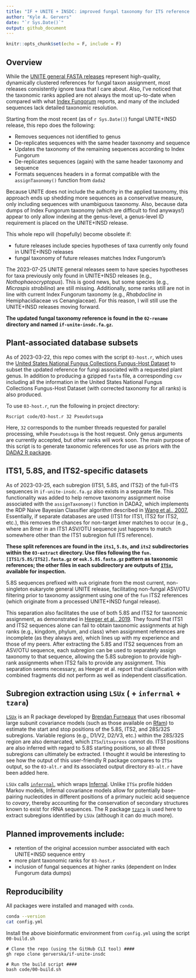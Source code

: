```yaml
---
title: "IF + UNITE + INSDC: improved fungal taxonomy for ITS reference sequences"
author: "Kyle A. Gervers"
date: "`r Sys.Date()`"
output: github_document
---
```


```r
knitr::opts_chunk$set(echo = F, include = F)
```

## Overview

While the [UNITE general FASTA releases](https://unite.ut.ee/repository.php) represent high-quality, dynamically clustered references for fungal taxon assignment, most releases consistently ignore taxa that I care about. Also, I’ve noticed that the taxonomic ranks applied are not always the most up-to-date when compared with what [Index Fungorum](http://www.indexfungorum.org/) reports, and many of the included sequences lack detailed taxonomic resolution.

Starting from the most recent (as of `r Sys.Date()`) fungal UNITE+INSD release, this repo does the following: 

- Removes sequences not identified to genus
- De-replicates sequences with the same header taxonomy and sequence
- Updates the taxonomy of the remaining sequences according to Index Fungorum
- De-replicates sequences (again) with the same header taxonomy and sequence
- Formats sequences headers in a format compatible with the `assignTaxonomy()` function from `dada2`

Because UNITE does not include the authority in the applied taxonomy, this approach ends up shedding more sequences as a conservative measure, only including sequences with unambiguous taxonomy. Also, because data dumps of Index Fungorum taxonomy (which are difficult to find anyways!) appear to only allow indexing at the genus-level, a genus-level ID requirement is placed on the UNITE+INSD release.

This whole repo will (hopefully) become obsolete if:

- future releases include species hypotheses of taxa currently only found in UNITE+INSD releases
- fungal taxonomy of future releases matches Index Fungorum's

The 2023-07-25 UNITE general releases seem to have species hypotheses for taxa previously only found in UNITE+INSD releases (e.g., *Nothophaeocryptopus*). This is good news, but some species (e.g., *Micraspis strobilina*) are still missing. Additionally, some ranks still are not in line with current Index Fungorum taxonomy (e.g., *Rhabdocline* in Hemiphacidiaceae vs Cenangiaceae). For this reason, I will still use the UNITE+INSD releases moving forward.

**The updated fungal taxonomy reference is found in the `02-rename` directory and named `if-unite-insdc.fa.gz`.**

## Plant-associated database subsets
As of 2023-03-22, this repo comes with the script `03-host.r`, which uses the [United States National Fungus Collections Fungus-Host Dataset](https://doi.org/10.15482/USDA.ADC/1524414) to subset the updated reference for fungi associated with a requested plant genus. In addition to producing a gzipped `fasta` file, a corresponding `csv` including all the information in the United States National Fungus Collections Fungus-Host Dataset (with corrected taxonomy for all ranks) is also produced.

To use `03-host.r`, run the following in project directory:
```
Rscript code/03-host.r 32 Pseudotsuga
```
Here, `32` corresponds to the number threads requested for parallel processing, while `Pseudotsuga` is the host request. Only genus arguments are currently accepted, but other ranks will work soon. The main purpose of this script is to generate taxonomic references for use as priors with the [DADA2 R package](http://benjjneb.github.io/dada2/).

## ITS1, 5.8S, and ITS2-specific datasets
As of 2023-03-25, each subregion (ITS1, 5.8S, and ITS2) of the full-ITS sequences in `if-unite-insdc.fa.gz` also exists in a separate file. This functionality was added to help remove taxonomy assignment noise associated with the `assignTaxonomy()` function in DADA2, which implements the RDP Naive Bayesian Classifier algorithm described in [Wang et al., 2007.](https://doi.org/10.1128/aem.00062-07) Essentially, if separate databases are used (ITS1 for ITS1, ITS2 for ITS2, etc.), this removes the chances for non-target *k*mer matches to occur (e.g., where an 8mer in an ITS1 ASV/OTU sequence just happens to match somewhere other than the ITS1 subregion full ITS reference).

**These split references are found in the `its1`, `5.8s`, and `its2` subdirectories within the `03-extract` directory. Use files following the `fun.[ITS1/5.8S/ITS2].fasta.gz` or `euk.5.8S.fasta.gz` pattern as taxonomic references; the other files in each subdirectory are outputs of [`ITSx`](https://microbiology.se/software/itsx/), available for inspection.**

5.8S sequences prefixed with `euk` originate from the most current, non-singleton eukaryote general UNITE release, facilitating non-fungal ASV/OTU filtering prior to taxonomy assignment using one of the `fun` ITS2 references (which originate from a processed UNITE+INSD fungal release).

This separation also facilitates the use of both 5.8S and ITS2 for taxonomic assignment, as demonstrated in [Heeger et al., 2019](https://doi.org/10.1111/2041-210X.13266). They found that ITS1 and ITS2 sequences alone can fail to obtain taxonomic assignments at high ranks (e.g., kingdom, phylum, and class) when assignment references are incomplete (as they always are), which lines up with my experience and those of my peers. After extracting the 5.8S and ITS2 sequences from an ASV/OTU sequence, each subregion can be used to separately assign taxonomy to that sequence, allowing the 5.8S subregion to provide high-rank assignments when ITS2 fails to provide any assignment. This separation seems necessary, as Heeger et al. report that classification with combined fragments did not perform as well as independent classification.

## Subregion extraction using `LSUx` ( + `inferrnal` + `tzara`)
[`LSUx`](https://github.com/brendanf/LSUx) is an R package developed by [Brendan Furneaux](https://github.com/brendanf) that uses ribosomal large subunit covariance models (such as those available on [Rfam](https://rfam.org/)) to estimate the start and stop positions of the 5.8S, ITS2, and 28S/32S subregions. Variable regions (e.g., D1/V2, D2/V3, etc.) within the 28S/32S region are also demarcated, which `ITSx`/`itsxpress` cannot do. ITS1 positions are also inferred with regard to 5.8S starting positions, so all three subregions can ultimately be extracted. I thought it would be interesting to see how the output of this user-friendly R package compares to `ITSx` output, so the `03-alt.r` and its associated output directory `03-alt.r` have been added here.

`LSUx` calls [`inferrnal`](https://github.com/brendanf/inferrnal), which wraps [Infernal](http://eddylab.org/infernal/). Unlike `ITSx` profile hidden Markov models, Infernal covariance models allow for potentially base-pairing nucleotides in different positions of a primary nucleic acid sequence to *covary*, thereby accounting for the conservation of secondary structures known to exist for rRNA sequences. The R package [`tzara`](https://github.com/brendanf/tzara) is used here to extract subregions identified by `LSUx` (although it can do much more).

## Planned improvements include:

- retention of the original accession number associated with each UNITE+INSD sequence entry
- more plant taxonomic ranks for `03-host.r`
- inclusion of fungal sequences at higher ranks (dependent on Index Fungorum data dumps)

## Reproducibility

All packages were installed and managed with `conda`.
```bash

conda --version
cat config.yml

```

Install the above bioinformatic environment from `config.yml` using the script `00-build.sh`
```
# Clone the repo (using the GitHub CLI tool) ####
gh repo clone gerverska/if-unite-insdc

# Run the build script ####
bash code/00-build.sh
```
